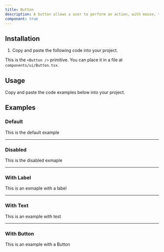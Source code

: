 ```yaml
---
title: Button
description: A button allows a user to perform an action, with mouse, touch, and keyboard interactions.
component: true
---
```


## Installation

1. Copy and paste the following code into your project.

This is the `<Button />` primitive. You can place it in a file at `components/ui/Button.tsx`.

## Usage

Copy and paste the code examples below into your project.

<ComponentSource src="/components/ui/Button.tsx" />

## Examples

### Default

This is the default example

---

### Disabled

This is the disabled exmaple

---

### With Label

This is an exmaple with a label

---

### With Text

This is an example with test

---

### With Button

This is an example with a Button
